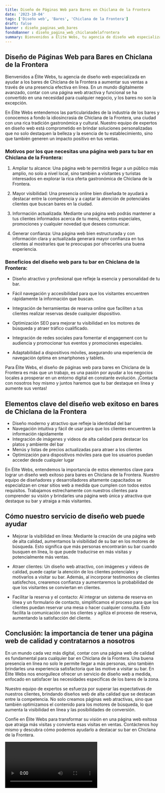 ```yaml
---
title: Diseño de Páginas Web para Bares en Chiclana de la Frontera
date: '2023-10-04'
tags: ['Diseño web', 'Bares', 'Chiclana de la Frontera']
draft: false
banner : diseño_paginas_web_bares
fondoBanner : diseño_pagina_web_chiclanadelafrontera
summary: Bienvenidos a Élite Webs, tu agencia de diseño web especializada en ayudar a los bares de Chiclana de la Frontera a aumentar sus ventas a través de una presencia efectiva en línea. En un mundo digitalmente avanzado, contar con una página web atractiva y funcional se ha convertido en una necesidad para cualquier negocio, y los bares no son la excepción.
---
```


## Diseño de Páginas Web para Bares en Chiclana de la Frontera

Bienvenidos a Élite Webs, tu agencia de diseño web especializada en ayudar a los bares de Chiclana de la Frontera a aumentar sus ventas a través de una presencia efectiva en línea. En un mundo digitalmente avanzado, contar con una página web atractiva y funcional se ha convertido en una necesidad para cualquier negocio, y los bares no son la excepción.

En Élite Webs entendemos las particularidades de la industria de los bares y conocemos a fondo la idiosincrasia de Chiclana de la Frontera, una ciudad con una rica tradición gastronómica y cultural. Nuestro equipo de expertos en diseño web está comprometido en brindar soluciones personalizadas que no solo destaquen la belleza y la esencia de tu establecimiento, sino que también generen un impacto positivo en tus ventas.

### Motivos por los que necesitas una página web para tu bar en Chiclana de la Frontera:

1. Ampliar tu alcance: Una página web te permitirá llegar a un público más amplio, no solo a nivel local, sino también a visitantes y turistas interesados en explorar la rica oferta gastronómica de Chiclana de la Frontera.

2. Mayor visibilidad: Una presencia online bien diseñada te ayudará a destacar entre la competencia y a captar la atención de potenciales clientes que buscan bares en la ciudad.

3. Información actualizada: Mediante una página web podrás mantener a tus clientes informados acerca de tu menú, eventos especiales, promociones y cualquier novedad que desees comunicar.

4. Generar confianza: Una página web bien estructurada y con información clara y actualizada generará mayor confianza en tus clientes al mostrarles que te preocupas por ofrecerles una buena experiencia.

### Beneficios del diseño web para tu bar en Chiclana de la Frontera:

- Diseño atractivo y profesional que refleje la esencia y personalidad de tu bar.

- Fácil navegación y accesibilidad para que los visitantes encuentren rápidamente la información que buscan.

- Integración de herramientas de reserva online que faciliten a tus clientes realizar reservas desde cualquier dispositivo.

- Optimización SEO para mejorar tu visibilidad en los motores de búsqueda y atraer tráfico cualificado.

- Integración de redes sociales para fomentar el engagement con tu audiencia y promocionar tus eventos y promociones especiales.

- Adaptabilidad a dispositivos móviles, asegurando una experiencia de navegación óptima en smartphones y tablets.

Para Élite Webs, el diseño de páginas web para bares en Chiclana de la Frontera es más que un trabajo, es una pasión por ayudar a los negocios locales a prosperar en un entorno digital en constante evolución. ¡Contacta con nosotros hoy mismo y juntos haremos que tu bar destaque en línea y aumente sus ventas!

<GifSeo />

<Cta />

## Elementos clave del diseño web exitoso en bares de Chiclana de la Frontera

- Diseño moderno y atractivo que refleje la identidad del bar
- Navegación intuitiva y fácil de usar para que los clientes encuentren la información rápidamente
- Integración de imágenes y videos de alta calidad para destacar los platos y ambiente del bar
- Menús y listas de precios actualizadas para atraer a los clientes
- Optimización para dispositivos móviles para que los usuarios puedan acceder desde cualquier lugar

En Élite Webs, entendemos la importancia de estos elementos clave para lograr un diseño web exitoso para bares en Chiclana de la Frontera. Nuestro equipo de diseñadores y desarrolladores altamente capacitados se especializan en crear sitios web a medida que cumplen con todos estos requisitos. Trabajamos estrechamente con nuestros clientes para comprender su visión y brindarles una página web única y atractiva que destaque su bar y atraiga a más visitantes.

## Cómo nuestro servicio de diseño web puede ayudar

- Mejorar la visibilidad en línea: Mediante la creación de una página web de alta calidad, aumentamos la visibilidad de su bar en los motores de búsqueda. Esto significa que más personas encontrarán su bar cuando busquen en línea, lo que puede traducirse en más visitas y potencialmente más ventas.

- Atraer clientes: Un diseño web atractivo, con imágenes y videos de calidad, puede captar la atención de los clientes potenciales y motivarlos a visitar su bar. Además, al incorporar testimonios de clientes satisfechos, crearemos confianza y aumentaremos la probabilidad de que los visitantes se conviertan en clientes.

- Facilitar la reserva y el contacto: Al integrar un sistema de reserva en línea y un formulario de contacto, simplificamos el proceso para que los clientes puedan reservar una mesa o hacer cualquier consulta. Esto facilita la comunicación con los clientes y agiliza el proceso de reserva, aumentando la satisfacción del cliente.

## Conclusión: la importancia de tener una página web de calidad y contratarnos a nosotros

En un mundo cada vez más digital, contar con una página web de calidad es fundamental para cualquier bar en Chiclana de la Frontera. Una buena presencia en línea no solo le permite llegar a más personas, sino también brindarles una experiencia satisfactoria que las motive a visitar su bar. En Élite Webs nos enorgullece ofrecer un servicio de diseño web a medida, enfocado en satisfacer las necesidades específicas de los bares de la zona.

Nuestro equipo de expertos se esfuerza por superar las expectativas de nuestros clientes, brindando diseños web de alta calidad que se destacan entre la competencia. No solo creamos páginas web atractivas, sino que también optimizamos el contenido para los motores de búsqueda, lo que aumenta la visibilidad en línea y las posibilidades de conversión.

Confíe en Élite Webs para transformar su visión en una página web exitosa que atraiga más visitas y convierta esas visitas en ventas. Contáctenos hoy mismo y descubra cómo podemos ayudarlo a destacar su bar en Chiclana de la Frontera.

<Video />

<CtaBot job='Bares' city='Chiclana de la Frontera'/>

<Gmaps query='Chiclana de la Frontera+españa+maps' />